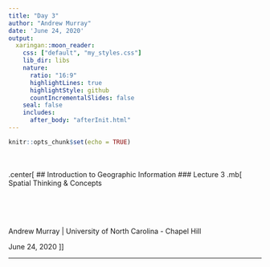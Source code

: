 ```yaml
---
title: "Day 3"
author: "Andrew Murray"
date: 'June 24, 2020'
output:
  xaringan::moon_reader:
    css: ["default", "my_styles.css"]
    lib_dir: libs
    nature:
      ratio: "16:9"
      highlightLines: true
      highlightStyle: github
      countIncrementalSlides: false
    seal: false
    includes:
      after_body: "afterInit.html"
---
```


```r
knitr::opts_chunk$set(echo = TRUE)
```

<br><br>
.center[
## Introduction to Geographic Information
### Lecture 3
.mb[
Spatial Thinking & Concepts


<br><br><br>

Andrew Murray | University of North Carolina - Chapel Hill

June 24, 2020
]]

---